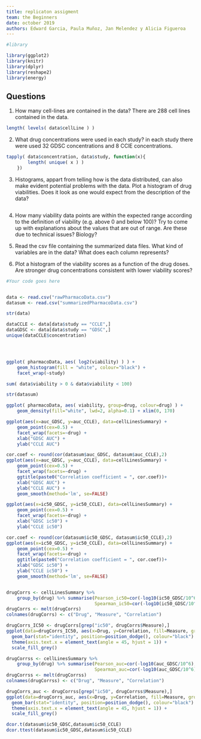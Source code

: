 ```yaml
---
title: replicaton assigment
team: the Beginners
date: october 2019
authors: Edward Garcia, Paula Muñoz, Jan Melendez y Alicia Figueroa
---
```

```r
#library

library(ggplot2)
library(knitr)
library(dplyr)
library(reshape2)
library(energy)
```
## Questions

1. How many cell-lines are contained in the data?
There are 288 cell lines contained in the data.

```r
length( levels( data$cellLine ) )
```

2. What drug concentrations were used in each study?
in each study there were used 32 GDSC concentrations and 8 CClE concentrations.

```r
tapply( data$concentration, data$study, function(x){
        length( unique( x ) )
    })
```

3. Histograms, appart from telling how is the data
distributed, can also make evident potential
problems with the data. Plot a histogram
of drug viabilities. Does it look as one would
expect from the description of the data?
```
```

4. How many viability data points are within the
expected range according to the definition of viability (e.g. above 0 
and below 100)? Try to come up with explanations about
the values that are out of range. Are these due to technical
issues? Biology?

5. Read the csv file containing the summarized data files. What kind
of variables are in the data? What does each column represents?

6. Plot a histogram of the viability scores as a function of the drug
doses. Are stronger drug concentrations consistent with lower viability scores?
```r
#Your code goes here


data <- read.csv("rawPharmacoData.csv")
datasum <- read.csv("summarizedPharmacoData.csv")

str(data)

dataCCLE <- data[data$study == "CCLE",]
dataGDSC <- data[data$study == "GDSC",]
unique(dataCCLE$concentration)




ggplot( pharmacoData, aes( log2(viability) ) ) +
    geom_histogram(fill = "white", colour="black") +
    facet_wrap(~study)

sum( data$viability > 0 & data$viability < 100)

str(datasum)

ggplot( pharmacoData, aes( viability, group=drug, colour=drug) ) +
    geom_density(fill="white", lwd=2, alpha=0.1) + xlim(0, 170)

ggplot(aes(x=auc_GDSC, y=auc_CCLE), data=cellLinesSummary) +
    geom_point(cex=0.5) +
    facet_wrap(facets=~drug) +
    xlab("GDSC AUC") +
    ylab("CCLE AUC")

cor.coef <- round(cor(datasum$auc_GDSC, datasum$auc_CCLE),2)
ggplot(aes(x=auc_GDSC, y=auc_CCLE), data=cellLinesSummary) +
    geom_point(cex=0.5) +
    facet_wrap(facets=~drug) +
    ggtitle(paste0("Correlation coefficient = ", cor.coef))+ 
    xlab("GDSC AUC") +
    ylab("CCLE AUC") +
    geom_smooth(method='lm', se=FALSE)

ggplot(aes(x=ic50_GDSC, y=ic50_CCLE), data=cellLinesSummary) +
    geom_point(cex=0.5) +
    facet_wrap(facets=~drug) +
    xlab("GDSC ic50") +
    ylab("CCLE ic50")

cor.coef <- round(cor(datasum$ic50_GDSC, datasum$ic50_CCLE),2)
ggplot(aes(x=ic50_GDSC, y=ic50_CCLE), data=cellLinesSummary) +
    geom_point(cex=0.5) +
    facet_wrap(facets=~drug) +
    ggtitle(paste0("Correlation coefficient = ", cor.coef))+ 
    xlab("GDSC ic50") +
    ylab("CCLE ic50") +
    geom_smooth(method='lm', se=FALSE)


drugCorrs <- cellLinesSummary %>% 
    group_by(drug) %>% summarise(Pearson_ic50=cor(-log10(ic50_GDSC/10^6),-log10(ic50_CCLE/10^6), method="pearson"),
                                 Spearman_ic50=cor(-log10(ic50_GDSC/10^6),-log10(ic50_CCLE/10^6), method="spearman"))
drugCorrs <- melt(drugCorrs)
colnames(drugCorrs) <- c("Drug", "Measure", "Correlation")

drugCorrs_IC50 <- drugCorrs[grep("ic50", drugCorrs$Measure),]
ggplot(data=drugCorrs_IC50, aes(x=Drug, y=Correlation, fill=Measure, group=Measure)) +
  geom_bar(stat="identity", position=position_dodge(), colour="black") + 
  theme(axis.text.x = element_text(angle = 45, hjust = 1)) +
  scale_fill_grey()

drugCorrss <- cellLinesSummary %>% 
    group_by(drug) %>% summarise(Pearson_auc=cor(-log10(auc_GDSC/10^6),-log10(auc_CCLE/10^6), method="pearson"),
                                 Spearman_auc=cor(-log10(auc_GDSC/10^6),-log10(auc_CCLE/10^6), method="spearman"))
drugCorrss <- melt(drugCorrss)
colnames(drugCorrss) <- c("Drug", "Measure", "Correlation")

drugCorrs_auc <- drugCorrss[grep("ic50", drugCorrss$Measure),]
ggplot(data=drugCorrs_auc, aes(x=Drug, y=Correlation, fill=Measure, group=Measure)) +
  geom_bar(stat="identity", position=position_dodge(), colour="black") + 
  theme(axis.text.x = element_text(angle = 45, hjust = 1)) +
  scale_fill_grey()

dcor.t(datasum$ic50_GDSC,datasum$ic50_CCLE)
dcor.ttest(datasum$ic50_GDSC,datasum$ic50_CCLE)
```
